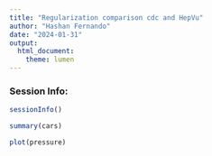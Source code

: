```yaml
---
title: "Regularization comparison cdc and HepVu"
author: "Hashan Fernando"
date: "2024-01-31"
output: 
  html_document: 
    theme: lumen
---
```


### Session Info:
```r
sessionInfo()
```


```r
summary(cars)
```

```r
plot(pressure)
```


